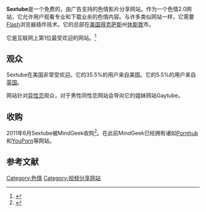 {{Infobox Dotcom company
| company_name     = Sextube
| company_logo     = 
| company_type     = [[色情|色情]]
| foundation       = 2008
| area_served      = 全球
| headquarters     = 美国[[得克萨斯|得克萨斯]][[休斯敦|休斯敦]]
| industry         = 
| services         = 免费色情
| owner            = MindGeek
| url              = www.sextube.com
| alexa            = {{IncreaseNegative}} 24,789（{{as of|2014|4|1|alt=2014年4月}}）<ref name="alexa">{{cite web |url= http://www.alexa.com/siteinfo/sextube.com |title= Sextube.com网站信息 |publisher= [[Alexa_Internet|Alexa Internet]] |accessdate= 2014-04-01 |archive-date= 2015-06-07 |archive-url= https://web.archive.org/web/20150607045928/http://www.alexa.com/siteinfo/sextube.com |dead-url= no }}</ref><!--Updated monthly by OKBot.-->
| website_type     = [[色情|色情]][[影片分享网站|影片分享网站]]
| registration     = 义务
| current_status   = 运营中
}}

'''Sextube'''是一个免费的，由广告支持的色情影片分享网站。作为一个色情2.0网站，它允许用户观看专业和下载业余的色情内容。与许多类似网站一样，它需要[[Adobe_Flash|Flash]]浏览器插件技术。它的总部在[[美国|美国]][[得克萨斯|得克萨斯]]州[[休斯敦|休斯敦]]市。

它是互联网上第1位最受欢迎的网站。<ref name=alexa>{{cite web|url=http://www.alexa.com/siteinfo/sextube.com#trafficstats|title=Alexa.com|date=2011-06-29|accessdate=2011年6月29日}}</ref>

== 观众 ==
Sextube在美国非常受欢迎。它的35.5%的用户来自美国。它的5.5%的用户来自[[英国|英国]]。

网站针对[[异性恋|异性恋]]观众，对于男性同性恋网站会导向它的姐妹网站Gaytube。

== 收购 ==
2011年6月Sextube被MindGeek收购<ref name=xbiz>{{cite web|url=http://newswire.xbiz.com/view.php?id=134661|title=xbiz.com|date=2011-06-29|accessdate=2011年6月29日|archive-date=2013-12-03|archive-url=https://web.archive.org/web/20131203004540/http://newswire.xbiz.com/view.php?id=134661|dead-url=no}}</ref>。在此前MindGeek已经拥有诸如[[Pornhub|Pornhub]]和[[YouPorn|YouPorn]]等网站。

== 参考文献 ==
{{Reflist}}

{{Website-stub}}

[[Category:色情|Category:色情]]
[[Category:视频分享网站|Category:视频分享网站]]